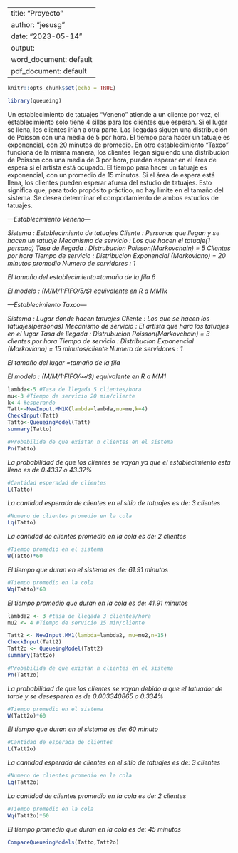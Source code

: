 
---
title: "Proyecto"
author: "jesusg"
date: "2023-05-14"
output:
  word_document: default
  pdf_document: default
---

```{r setup, include=FALSE}
knitr::opts_chunk$set(echo = TRUE)
```



```{r}
library(queueing)
```
Un establecimiento de tatuajes "Veneno" atiende a un cliente por vez, el establecimiento solo tiene 4 sillas para los clientes que esperan. Si el lugar se llena, los clientes irían a otra parte. Las llegadas siguen una distribución de Poisson con una media de 5 por hora. El tiempo para hacer un tatuaje es exponencial, con 20 minutos de promedio. En otro establecimiento "Taxco" funciona de la misma manera, los clientes llegan siguiendo una distribución de Poisson con una media de 3 por hora, pueden esperar en el área de espera si el artista está ocupado. El tiempo para hacer un tatuaje es exponencial, con un promedio de 15 minutos. Si el área de espera está llena, los clientes pueden esperar afuera del estudio de tatuajes. Esto significa que, para todo propósito práctico, no hay límite en el tamaño del sistema. Se desea determinar el comportamiento de ambos estudios de tatuajes.

*---Establecimiento Veneno---*

*Sistema : Establecimiento de tatuajes *
*Cliente : Personas que llegan y se hacen un tatuaje*
*Mecanismo de servicio : Los que hacen el tatuaje(1 persona)*
*Tasa de llegada : Distrubucion Poisson(Markovchain) = 5 Clientes por hora*
*Tiempo de servicio : Distribucion Exponencial (Markoviano) = 20 minutos promedio*
*Numero de servidores : 1*

*El tamaño del establecimiento=tamaño de la fila 6*

*El modelo : (M/M/1:FIFO/5/$\infty) equivalente en R a MM1k*

*---Establecimiento Taxco---*

*Sistema : Lugar donde hacen tatuajes *
*Cliente : Los que se hacen los tatuajes(personas)*
*Mecanismo de servicio : El artista que hara los tatuajes en el lugar*
*Tasa de llegada : Distrubucion Poisson(Markovchain) = 3 clientes por hora*
*Tiempo de servicio : Distribucion Exponencial (Markoviano) = 15 minutos/cliente*
*Numero de servidores : 1*

*El tamaño del lugar =tamaño de la fila*

*El modelo : (M/M/1:FIFO/$\infty$/$\infty) equivalente en R a MM1*

```{r}
lambda<-5 #Tasa de llegada 5 clientes/hora
mu<-3 #Tiempo de servicio 20 min/cliente
k<-4 #esperando
Tatt<-NewInput.MM1K(lambda=lambda,mu=mu,k=4)
CheckInput(Tatt)
Tatto<-QueueingModel(Tatt)
summary(Tatto)
```

```{r}
#Probabilida de que existan n clientes en el sistema
Pn(Tatto)
```
*La probabilidad de que los clientes se vayan ya que el establecimiento esta lleno es de 0.4337 o 43.37%*


```{r}
#Cantidad esperadad de clientes
L(Tatto)
```
*La cantidad esperada de clientes en el sitio de tatuajes es de: 3 clientes*


```{r}
#Numero de clientes promedio en la cola
Lq(Tatto)
```

*La cantidad de clientes promedio en la cola es de: 2 clientes*


```{r}
#Tiempo promedio en el sistema
W(Tatto)*60
```

*El tiempo que duran en el sistema es de: 61.91 minutos*



```{r}

#Tiempo promedio en la cola
Wq(Tatto)*60
```
*El tiempo promedio que duran en la cola es de: 41.91 minutos*





```{r}
lambda2 <- 3 #tasa de llegada 3 clientes/hora
mu2 <- 4 #Tiempo de servicio 15 min/cliente

Tatt2 <- NewInput.MM1(lambda=lambda2, mu=mu2,n=15)
CheckInput(Tatt2)
Tatt2o <- QueueingModel(Tatt2)
summary(Tatt2o)

```


```{r}
#Probabilida de que existan n clientes en el sistema
Pn(Tatt2o)
```
*La probabilidad de que los clientes se vayan debido a que el tatuador de tarde y se desesperen es de 0.003340865 o 0.334%*



```{r}
#Tiempo promedio en el sistema
W(Tatt2o)*60

```
*El tiempo que duran en el sistema es de: 60 minuto*



```{r}
#Cantidad de esperada de clientes
L(Tatt2o)

```

*La cantidad esperada de clientes en el sitio de tatuajes es de: 3 clientes*





```{r}
#Numero de clientes promedio en la cola
Lq(Tatt2o)
```

*La cantidad de clientes promedio en la cola es de: 2 clientes*



```{r}
#Tiempo promedio en la cola
Wq(Tatt2o)*60
```
*El tiempo promedio que duran en la cola es de: 45 minutos*


```{r}
CompareQueueingModels(Tatto,Tatt2o)
```








